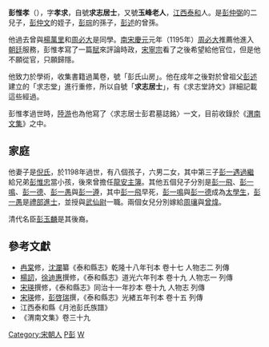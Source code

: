'''彭惟孝'''（{{bd|1135年|1月17日|1207年|6月5日|catIdx=彭}}），字'''孝求'''，自號'''求志居士'''，又號'''玉峰老人'''，[[江西|江西]][[泰和縣|泰和]]人。是[[彭仲弼|彭仲弼]]的二兒子，[[彭仲文|彭仲文]]的姪子，[[彭琮|彭琮]]的孫子，[[彭述|彭述]]的曾孫。

他過去曾與[[楊萬里|楊萬里]]和[[周必大|周必大]]是同學。[[南宋|南宋]][[慶元_(宋寧宗)|慶元]]元年（1195年）[[周必大|周必大]]推薦他進入[[朝廷|朝廷]]服務，彭惟孝寫了一篇[[賦|賦]]來評論時政，[[宋寧宗|宋寧宗]]看了之後希望給他官位，但是他不願從官，只願歸隱。

他致力於學術，收集書籍過萬卷，號「彭氏山房」。他在成年之後對於曾祖父[[彭述|彭述]]建立的「求志堂」進行重修，所以自號「'''求志居士'''」，有《求志堂詩文》詳細記載這些經過。

彭惟孝過世時，[[陸游|陸游]]也為他寫了〈求志居士彭君墓誌銘〉一文，目前收錄於《[[渭南文集|渭南文集]]》之中。

==家庭==
他妻子是[[倪氏|倪氏]]，於1198年過世，有八個孩子，六男二女，其中第三子[[彭一遇|彭一遇]][[過繼|過繼]]給兄弟[[彭惟忠|彭惟忠]]當小孩，後來曾擔任[[龍安|龍安]][[主簿|主簿]]。其他五個兒子分別是[[彭一飛|彭一飛]]、[[彭一鳴|彭一鳴]]、[[彭一德|彭一德]]、[[彭一愚|彭一愚]]與[[彭一遵|彭一遵]]，其中[[彭一飛|彭一飛]]早死，[[彭一鳴|彭一鳴]]與[[彭一德|彭一德]]成為[[太學生|太學生]]，[[彭一愚|彭一愚]]是[[禮部|禮部]][[進士|進士]]，並授與[[武仙尉|武仙尉]]一職。兩個女兒分別嫁給[[周瓖|周瓖]]與[[曾煒|曾煒]]。

清代名臣[[彭玉麟|彭玉麟]]是其後裔。

==參考文獻==
*[[冉棠|冉棠]]修，[[沈瀾|沈瀾]]纂《泰和縣志》乾隆十八年刊本 卷十七 人物志二 列傳
*[[楊訒|楊訒]]，[[徐迪惠|徐迪惠]]撰修，《泰和縣志》道光六年刊本 卷十九 人物志一  列傳
*[[宋瑛|宋瑛]]撰修，《泰和縣志》同治十一年抄本 卷十九 人物志 列傳
*[[宋瑛|宋瑛]]修，[[彭啓瑞|彭啓瑞]]撰，《泰和縣志》光緖五年刊本 卷十五 列傳
*江西泰和縣《月池彭氏族譜》
*《渭南文集》卷三十九

{{宋朝人小作品}}

[[Category:宋朝人|Category:宋朝人]]
[[Category:泰和人|P彭]]
[[Category:彭姓|W]]